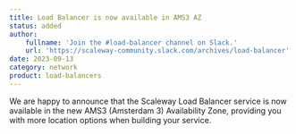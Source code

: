 ```yaml
---
title: Load Balancer is now available in AMS3 AZ
status: added
author:
    fullname: 'Join the #load-balancer channel on Slack.'
    url: 'https://scaleway-community.slack.com/archives/load-balancer'
date: 2023-09-13
category: network
product: load-balancers
---
```


We are happy to announce that the Scaleway Load Balancer service is now available in the new AMS3 (Amsterdam 3) Availability Zone, providing you with more location options when building your service. 

